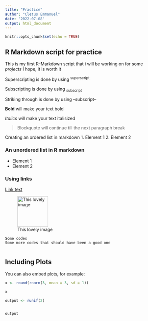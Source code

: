 ```yaml
---
title: "Practice"
author: "Cletus Emmanuel"
date: '2022-07-08'
output: html_document
---
```


```r
knitr::opts_chunk$set(echo = TRUE)
```

## R Markdown script for practice
This is my first R-Markdown script that i will be working on for some *projects* I hope, it is worth it

Superscripting is done by using ^superscript^

Subscripting is done by using ~subscript~

Striking through is done by using --subscript--

**Bold** will make your text bold

*Italics* will make your text italisized

>Blockquote
will continue till the next paragraph break

Creating an ordered list in markdown
1. Element 1
2. Element 2
  
### An unordered list in R markdown
* Element 1
* Element 2


### Using links
[Link text](http://www.tbills.ng)




![This lovely image](images/IMG_20220524_181152.jpg){width=100}


```
Some codes
Some more codes that should have been a good one
  

```

## Including Plots

You can also embed plots, for example:

```r
x <- round(rnorm(3, mean = 3, sd = 1))

x


```



```r

output <- runif(2)


output


```